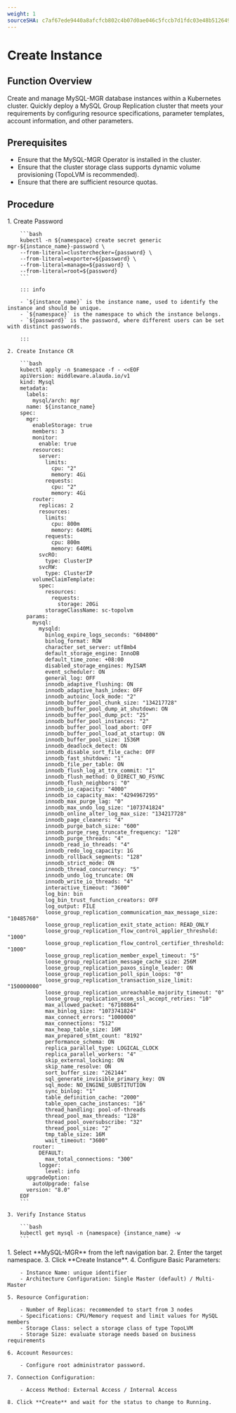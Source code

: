 ```yaml
---
weight: 1
sourceSHA: c7af67ede9440a8afcfcb802c4b07d0ae046c5fccb7d1fdc03e48b512649f376
---
```


# Create Instance

## Function Overview

Create and manage MySQL-MGR database instances within a Kubernetes cluster. Quickly deploy a MySQL Group Replication cluster that meets your requirements by configuring resource specifications, parameter templates, account information, and other parameters.

## Prerequisites

- Ensure that the MySQL-MGR Operator is installed in the cluster.
- Ensure that the cluster storage class supports dynamic volume provisioning (TopoLVM is recommended).
- Ensure that there are sufficient resource quotas.

## Procedure

<Tabs>
  <Tab label="CLI">
    1. Create Password

        ```bash
        kubectl -n ${namespace} create secret generic mgr-${instance_name}-password \
        --from-literal=clusterchecker={password} \
        --from-literal=exporter=${password} \
        --from-literal=manage=${password} \
        --from-literal=root=${password}
        ```

        ::: info

        - `${instance_name}` is the instance name, used to identify the instance and should be unique.
        - `${namespace}` is the namespace to which the instance belongs.
        - `${password}` is the password, where different users can be set with distinct passwords.

        :::

    2. Create Instance CR

        ```bash
        kubectl apply -n $namespace -f - <<EOF
        apiVersion: middleware.alauda.io/v1
        kind: Mysql
        metadata:
          labels:
            mysql/arch: mgr
          name: ${instance_name}
        spec:
          mgr:
            enableStorage: true
            members: 3
            monitor:
              enable: true
            resources:
              server:
                limits:
                  cpu: "2"
                  memory: 4Gi
                requests:
                  cpu: "2"
                  memory: 4Gi
            router:
              replicas: 2
              resources:
                limits:
                  cpu: 800m
                  memory: 640Mi
                requests:
                  cpu: 800m
                  memory: 640Mi
              svcRO:
                type: ClusterIP
              svcRW:
                type: ClusterIP
            volumeClaimTemplate:
              spec:
                resources:
                  requests:
                    storage: 20Gi
                storageClassName: sc-topolvm
          params:
            mysql:
              mysqld:
                binlog_expire_logs_seconds: "604800"
                binlog_format: ROW
                character_set_server: utf8mb4
                default_storage_engine: InnoDB
                default_time_zone: +08:00
                disabled_storage_engines: MyISAM
                event_scheduler: ON
                general_log: OFF
                innodb_adaptive_flushing: ON
                innodb_adaptive_hash_index: OFF
                innodb_autoinc_lock_mode: "2"
                innodb_buffer_pool_chunk_size: "134217728"
                innodb_buffer_pool_dump_at_shutdown: ON
                innodb_buffer_pool_dump_pct: "25"
                innodb_buffer_pool_instances: "2"
                innodb_buffer_pool_load_abort: OFF
                innodb_buffer_pool_load_at_startup: ON
                innodb_buffer_pool_size: 1536M
                innodb_deadlock_detect: ON
                innodb_disable_sort_file_cache: OFF
                innodb_fast_shutdown: "1"
                innodb_file_per_table: ON
                innodb_flush_log_at_trx_commit: "1"
                innodb_flush_method: O_DIRECT_NO_FSYNC
                innodb_flush_neighbors: "0"
                innodb_io_capacity: "4000"
                innodb_io_capacity_max: "4294967295"
                innodb_max_purge_lag: "0"
                innodb_max_undo_log_size: "1073741824"
                innodb_online_alter_log_max_size: "134217728"
                innodb_page_cleaners: "4"
                innodb_purge_batch_size: "600"
                innodb_purge_rseg_truncate_frequency: "128"
                innodb_purge_threads: "4"
                innodb_read_io_threads: "4"
                innodb_redo_log_capacity: 1G
                innodb_rollback_segments: "128"
                innodb_strict_mode: ON
                innodb_thread_concurrency: "5"
                innodb_undo_log_truncate: ON
                innodb_write_io_threads: "4"
                interactive_timeout: "3600"
                log_bin: bin
                log_bin_trust_function_creators: OFF
                log_output: FILE
                loose_group_replication_communication_max_message_size: "10485760"
                loose_group_replication_exit_state_action: READ_ONLY
                loose_group_replication_flow_control_applier_threshold: "1000"
                loose_group_replication_flow_control_certifier_threshold: "1000"
                loose_group_replication_member_expel_timeout: "5"
                loose_group_replication_message_cache_size: 256M
                loose_group_replication_paxos_single_leader: ON
                loose_group_replication_poll_spin_loops: "0"
                loose_group_replication_transaction_size_limit: "150000000"
                loose_group_replication_unreachable_majority_timeout: "0"
                loose_group_replication_xcom_ssl_accept_retries: "10"
                max_allowed_packet: "67108864"
                max_binlog_size: "1073741824"
                max_connect_errors: "1000000"
                max_connections: "512"
                max_heap_table_size: 16M
                max_prepared_stmt_count: "8192"
                performance_schema: ON
                replica_parallel_type: LOGICAL_CLOCK
                replica_parallel_workers: "4"
                skip_external_locking: ON
                skip_name_resolve: ON
                sort_buffer_size: "262144"
                sql_generate_invisible_primary_key: ON
                sql_mode: NO_ENGINE_SUBSTITUTION
                sync_binlog: "1"
                table_definition_cache: "2000"
                table_open_cache_instances: "16"
                thread_handling: pool-of-threads
                thread_pool_max_threads: "128"
                thread_pool_oversubscribe: "32"
                thread_pool_size: "2"
                tmp_table_size: 16M
                wait_timeout: "3600"
            router:
              DEFAULT:
                max_total_connections: "300"
              logger:
                level: info
          upgradeOption:
            autoUpgrade: false
          version: "8.0"
        EOF
        ```

    3. Verify Instance Status

        ```bash
        kubectl get mysql -n {namespace} {instance_name} -w
        ```
  </Tab>

  <Tab label="Web Console">
    1. Select **MySQL-MGR** from the left navigation bar.
    2. Enter the target namespace.
    3. Click **Create Instance**.
    4. Configure Basic Parameters:

        - Instance Name: unique identifier
        - Architecture Configuration: Single Master (default) / Multi-Master

    5. Resource Configuration:

        - Number of Replicas: recommended to start from 3 nodes
        - Specifications: CPU/Memory request and limit values for MySQL members
        - Storage Class: select a storage class of type TopoLVM
        - Storage Size: evaluate storage needs based on business requirements

    6. Account Resources:

        - Configure root administrator password.

    7. Connection Configuration:

        - Access Method: External Access / Internal Access

    8. Click **Create** and wait for the status to change to Running.
  </Tab>
</Tabs>
